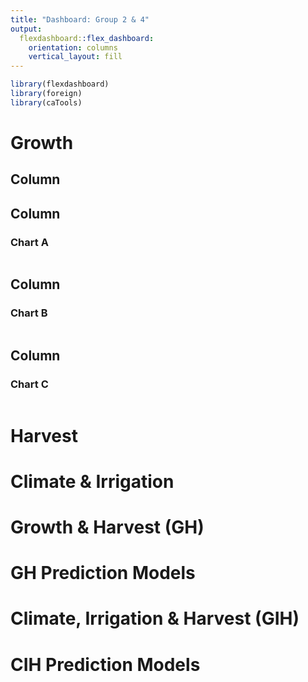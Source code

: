 ```yaml
---
title: "Dashboard: Group 2 & 4"
output: 
  flexdashboard::flex_dashboard:
    orientation: columns
    vertical_layout: fill
---
```


```r
library(flexdashboard)
library(foreign)
library(caTools)

```


Growth
=====================================

Column {data-width=width .tabset}
-----------------------------------------------------------------------

Column {data-width=350}
-----------------------------------------------------------------------
### Chart A

```r

```

Column {data-width=300}
-----------------------------------------------------------------------

### Chart B
```r

```
Column {data-width=300}
-----------------------------------------------------------------------

### Chart C

```r

```

Harvest
=====================================

Climate & Irrigation
=====================================

Growth & Harvest (GH)
=====================================

GH Prediction Models
=====================================

Climate, Irrigation & Harvest (GIH)
=====================================

CIH Prediction Models
=====================================
